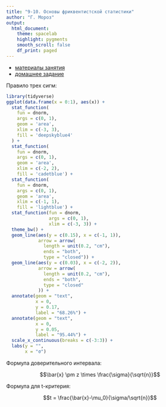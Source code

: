 ```yaml
---
title: "9-10. Основы фриквентистской статистики"
author: "Г. Мороз"
output:
  html_document:
    theme: spacelab
    highlight: pygments
    smooth_scroll: false
    df_print: paged
---
```


* [материалы занятия](https://github.com/agricolamz/2018_FE_R_statistics/raw/master/Lab%209-10.%20descriptive_and_simple_statistics.pdf)
* [домашнее задание](https://goo.gl/forms/BFgKk2EgXdQaUMi83)

Правило трех сигм:

```r
library(tidyverse)
ggplot(data.frame(x = 0:1), aes(x)) +
  stat_function(
    fun = dnorm,
    args = c(0, 1),
    geom = 'area',
    xlim = c(-3, 3),
    fill = 'deepskyblue4'
  ) +
  stat_function(
    fun = dnorm,
    args = c(0, 1),
    geom = 'area',
    xlim = c(-2, 2),
    fill = 'cadetblue') +
  stat_function(
    fun = dnorm,
    args = c(0, 1),
    geom = 'area',
    xlim = c(-1, 1),
    fill = 'lightblue') +
  stat_function(fun = dnorm,
                args = c(0, 1),
                xlim = c(-3, 3)) +
  theme_bw() +
  geom_line(aes(y = c(0.15), x = c(-1, 1)),
            arrow = arrow(
              length = unit(0.2, "cm"),
              ends = "both",
              type = "closed")) +
  geom_line(aes(y = c(0.03), x = c(-2, 2)),
            arrow = arrow(
              length = unit(0.2, "cm"),
              ends = "both",
              type = "closed"
            )) +
  annotate(geom = "text",
           x = 0,
           y = 0.17,
           label = "68.26%") +
  annotate(geom = "text",
           x = 0,
           y = 0.05,
           label = "95.44%") +
  scale_x_continuous(breaks = c(-3:3)) +
  labs(y = "",
       x = "σ")
```

Формула доверительного интервала:

$$\bar{x} \pm z \times \frac{\sigma}{\sqrt{n}}$$

Формула для  t-критерия:

$$t = \frac{\bar{x}-\mu_0}{\sigma/\sqrt{n}}$$
